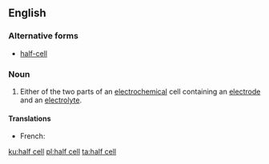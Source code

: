{{also|half cell|half-cell}}
==English==

===Alternative forms===
* [[half-cell]]

===Noun===
{{wikipedia}}
{{en-noun|head=[[half]] [[cell]]}}

# {{context|physics|chemistry|lang=en}} Either of the two parts of an [[electrochemical]] cell containing an [[electrode]] and an [[electrolyte]].

====Translations====
{{trans-top|part of an electrochemical cell}}
* French: {{t|fr|demi-cellule|f}}
{{trans-mid}}
{{trans-bottom}}

[[ku:half cell]]
[[pl:half cell]]
[[ta:half cell]]
